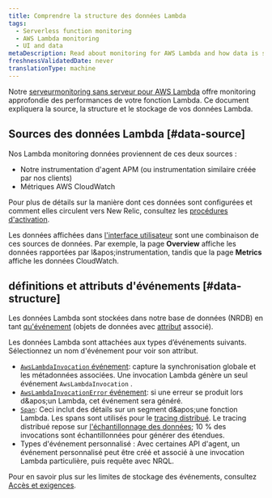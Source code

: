```yaml
---
title: Comprendre la structure des données Lambda
tags:
  - Serverless function monitoring
  - AWS Lambda monitoring
  - UI and data
metaDescription: Read about monitoring for AWS Lambda and how data is structured and stored.
freshnessValidatedDate: never
translationType: machine
---
```


Notre [serveurmonitoring sans serveur pour AWS Lambda](/docs/introduction-new-relic-monitoring-aws-lambda) offre monitoring approfondie des performances de votre fonction Lambda. Ce document expliquera la source, la structure et le stockage de vos données Lambda.

## Sources des données Lambda [#data-source]

Nos Lambda monitoring données proviennent de ces deux sources :

* Notre instrumentation d'agent APM (ou instrumentation similaire créée par nos clients)
* Métriques AWS CloudWatch

Pour plus de détails sur la manière dont ces données sont configurées et comment elles circulent vers New Relic, consultez les [procédures d'activation](/docs/install-enable-new-relics-monitoring-aws-lambda).

Les données affichées dans [l'interface utilisateur](/docs/lambda-monitoring-ui) sont une combinaison de ces sources de données. Par exemple, la page <DNT>**Overview**</DNT> affiche les données rapportées par l&amp;apos;instrumentation, tandis que la page <DNT>**Metrics**</DNT> affiche les données CloudWatch.

## définitions et attributs d'événements [#data-structure]

Les données Lambda sont stockées dans notre base de données (NRDB) en tant [qu'événement](/docs/using-new-relic/welcome-new-relic/getting-started/glossary#event) (objets de données avec [attribut](/docs/using-new-relic/welcome-new-relic/getting-started/glossary#attribute) associé).

Les données Lambda sont attachées aux types d’événements suivants. Sélectionnez un nom d'événement pour voir son attribut.

* [`AwsLambdaInvocation` événement](/attribute-dictionary/?event=AwsLambdaInvocation): capture la synchronisation globale et les métadonnées associées. Une invocation Lambda génère un seul événement `AwsLambdaInvocation` .
* [`AwsLambdaInvocationError` événement](/attribute-dictionary/?event=AwsLambdaInvocationError): si une erreur se produit lors d&amp;apos;un Lambda, cet événement sera généré.
* [`Span`](/attribute-dictionary/?event=Span): Ceci inclut des détails sur un segment d&amp;apos;une fonction Lambda. Les spans sont utilisés pour le [tracing distribué](/docs/apm/distributed-tracing/getting-started/introduction-distributed-tracing). Le tracing distribué repose sur [l'échantillonnage des données](/docs/apm/distributed-tracing/getting-started/how-new-relic-distributed-tracing-works#sampling); 10 % des invocations sont échantillonnées pour générer des étendues.
* Types d'événement personnalisé : Avec certaines API d'agent, un événement personnalisé peut être créé et associé à une invocation Lambda particulière, puis requête avec NRQL.

Pour en savoir plus sur les limites de stockage des événements, consultez [Accès et exigences](/docs/introduction-new-relic-monitoring-aws-lambda#requirements).